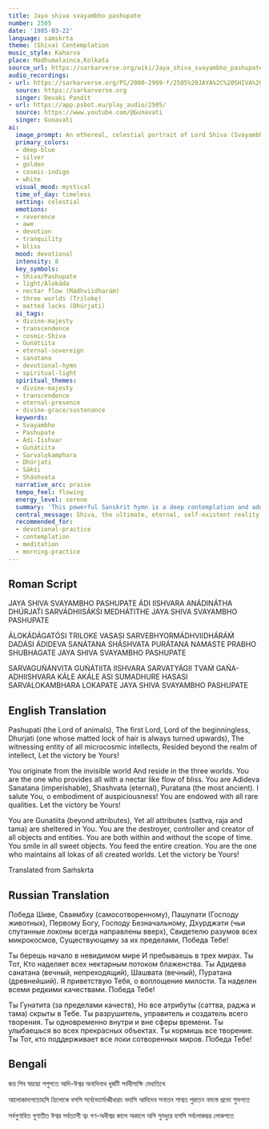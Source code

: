 ```yaml
---
title: Jaya shiva svayambho pashupate
number: 2505
date: '1985-03-22'
language: samskrta
theme: (Shiva) Contemplation
music_style: Kaharva
place: Madhumalainca,Kolkata
source_url: https://sarkarverse.org/wiki/Jaya_shiva_svayambho_pashupate
audio_recordings:
- url: https://sarkarverse.org/PS/2000-2999-f/2505%20JAYA%2C%20SHIVA%20SVAYAMBHO%20PASHUPATE%202.mp3
  source: https://sarkarverse.org
  singer: Devaki Pandit
- url: https://app.psbot.eu/play_audio/2505/
  source: https://www.youtube.com/@Gunavati
  singer: Gunavati
ai:
  image_prompt: An ethereal, celestial portrait of Lord Shiva (Svayambhu, Pashupate) seated in deep contemplation against a backdrop of cosmic indigo and swirling nebulae. His form is radiant deep-blue, illuminated by intense silver and white light emanating from beyond the three worlds. His matted locks (Dhúrjat́i) are adorned with stars, and a gentle stream of golden nectar (Mádhviidharáṁ) flows from his open palm toward the viewer, symbolizing universal grace. His expression holds a serene, sweet, and eternal smile, capturing the contrast between the renunciant and the sovereign.
  primary_colors:
  - deep-blue
  - silver
  - golden
  - cosmic-indigo
  - white
  visual_mood: mystical
  time_of_day: timeless
  setting: celestial
  emotions:
  - reverence
  - awe
  - devotion
  - tranquility
  - bliss
  mood: devotional
  intensity: 8
  key_symbols:
  - Shiva/Pashupate
  - light/Álokáda
  - nectar flow (Mádhviidharáṁ)
  - three worlds (Triloke)
  - matted locks (Dhúrjat́i)
  ai_tags:
  - divine-majesty
  - transcendence
  - cosmic-Shiva
  - Guńátiita
  - eternal-sovereign
  - sanatana
  - devotional-hymn
  - spiritual-light
  spiritual_themes:
  - divine-majesty
  - transcendence
  - eternal-presence
  - divine-grace/sustenance
  keywords:
  - Svayambho
  - Pashupate
  - Ádi-Iishvar
  - Guńátiita
  - Sarvalokamphara
  - Dhúrjat́i
  - Sákśi
  - Sháshvata
  narrative_arc: praise
  tempo_feel: flowing
  energy_level: serene
  summary: 'This powerful Sanskrit hymn is a deep contemplation and adoration of Lord Shiva in his supreme forms: Svayambhu (Self-Born), Anádinátha (Beginningless Lord), and Guńátiita (Beyond Attributes). It praises Him as the source of all light, the witness of every mind, and the eternal sovereign who sustains all worlds while constantly showering them with the sweet flow of divine bliss and grace. The song recognizes Shiva’s dual nature as the great renunciant and the great upholder of creation.'
  central_message: Shiva, the ultimate, eternal, self-existent reality (Svayambhu) and sovereign of the universe, is the transcendent source of all bliss and the constant upholder of all life.
  recommended_for:
  - devotional-practice
  - contemplation
  - meditation
  - morning-practice
---
```


## Roman Script

JAYA SHIVA SVAYAMBHO PASHUPATE
ÁDI IISHVARA ANÁDINÁTHA DHÚRJAT́I
SARVÁDHIISÁKŚI MEDHÁTITHE
JAYA SHIVA SVAYAMBHO PASHUPATE

ÁLOKÁDÁGATÓSI TRILOKE VASASI
SARVEBHYORMÁDHVIIDHÁRÁḾ DADÁSI
ÁDIDEVA SANÁTANA SHÁSHVATA PURÁTANA
NAMASTE PRABHO SHUBHAGATE
JAYA SHIVA SVAYAMBHO PASHUPATE

SARVAGUŃÁNVITA GUŃÁTIITA IISHVARA
SARVATYÁGII TVAḾ GAŃA-ADHIISHVARA
KÁLE AKÁLE ASI SUMADHURE HASASI
SARVALOKAMBHARA LOKAPATE
JAYA SHIVA SVAYAMBHO PASHUPATE

## English Translation

Pashupati (the Lord of animals),
The first Lord, Lord of the beginningless,
Dhurjati
(one whose matted lock of hair is always turned upwards),
The witnessing entity of all microcosmic intellects,
Resided beyond the realm of intellect,
Let the victory be Yours!

You originate from the invisible world
And reside in the three worlds.
You are the one who provides all with a nectar like flow of bliss.
You are Adideva Sanatana (imperishable),
Shashvata (eternal), Puratana (the most ancient).
I salute You, o embodiment of auspiciousness!
You are endowed with all rare qualities.
Let the victory be Yours!

You are Gunatiita (beyond attributes),
Yet all attributes (sattva, raja and tama) are sheltered in You.
You are the destroyer,
controller and creator of all objects and entities.
You are both within and without the scope of time.
You smile in all sweet objects.
You feed the entire creation.
You are the one who maintains all lokas of all created worlds.
Let the victory be Yours!

Translated from Saḿskrta

## Russian Translation

Победа Шиве, Сваямбху (самосотворенному),
Пашупати (Господу животных),
Первому Богу, Господу Безначальному,
Дхурджати (чьи спутанные локоны всегда направлены вверх),
Свидетелю разумов всех микрокосмов,
Существующему за их пределами,
Победа Тебе!

Ты берешь начало в невидимом мире
И пребываешь в трех мирах.
Ты Тот, Кто наделяет всех нектарным потоком блаженства.
Ты Адидева санатана (вечный, непреходящий),
Шашвата (вечный), Пуратана (древнейший).
Я приветствую Тебя, о воплощение милости.
Та наделен всеми редкими качествами.
Победа Тебе!

Ты Гунатита (за пределами качеств),
Но все атрибуты (саттва, раджа и тама) скрыты в Тебе.
Ты разрушитель, управитель и создатель всего творения.
Ты одновременно внутри и вне сферы времени.
Ты улыбаешься во всех прекрасных объектах.
Ты кормишь все творение.
Ты Тот, кто поддерживает все локи сотворенных миров.
Победа Тебе!

## Bengali

জয় শিব স্বয়ম্ভো পশুপতে
আদি-ঈশ্বর অনাদিনাথ ধূর্জটি
সর্বধীসাক্ষি মেধাতিথে

আলোকাদাগতোহসি ত্রিলোকে বসসি
সর্বেভ্যোর্মাধ্বীধারাং দদাসি
আদিদেব সনাতন শাশ্বত পুরাতন
নমস্তে প্রভো শুভগতে

সর্বগুণান্বিত গুণাতীত ঈশ্বর
সর্বত্যাগী ত্বং গণ-অধীশ্বর
কালে অকালে অসি সুমধুরে হসসি
সর্বলোকম্ভর লোকপতে
